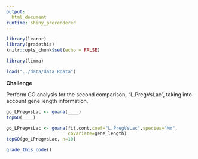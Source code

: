 ```yaml
---
output: 
  html_document
runtime: shiny_prerendered
---
```


```r
library(learnr)
library(gradethis)
knitr::opts_chunk$set(echo = FALSE)
```

```r
library(limma)
```

```r
load("../data/data.Rdata")
```

**Challenge**

Perform GO analysis for the second comparison, "L.PregVsLac", taking into account gene length information.

```r
go_LPregvsLac <- goana(____)
topGO(____)
```

```r
go_LPregvsLac <- goana(fit.cont,coef="L.PregVsLac",species="Mm",
                       covariate=gene_length)
topGO(go_LPregvsLac, n=10)
```

```r
grade_this_code()
```